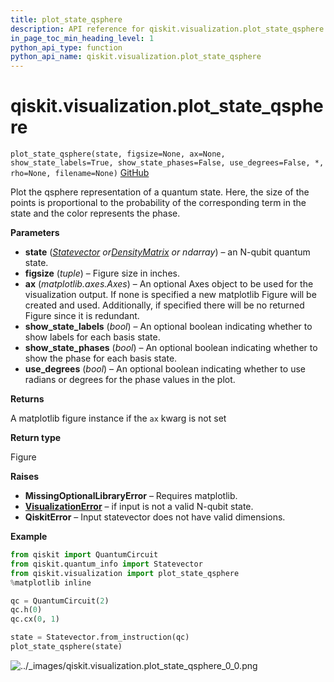 ```yaml
---
title: plot_state_qsphere
description: API reference for qiskit.visualization.plot_state_qsphere
in_page_toc_min_heading_level: 1
python_api_type: function
python_api_name: qiskit.visualization.plot_state_qsphere
---
```


# qiskit.visualization.plot\_state\_qsphere

<span id="qiskit.visualization.plot_state_qsphere" />

`plot_state_qsphere(state, figsize=None, ax=None, show_state_labels=True, show_state_phases=False, use_degrees=False, *, rho=None, filename=None)` [GitHub](https://github.com/qiskit/qiskit/tree/stable/0.20/qiskit/visualization/state_visualization.py "view source code")

Plot the qsphere representation of a quantum state. Here, the size of the points is proportional to the probability of the corresponding term in the state and the color represents the phase.

**Parameters**

*   **state** ([*Statevector*](qiskit.quantum_info.Statevector "qiskit.quantum_info.Statevector")  *or*[*DensityMatrix*](qiskit.quantum_info.DensityMatrix "qiskit.quantum_info.DensityMatrix") *or ndarray*) – an N-qubit quantum state.
*   **figsize** (*tuple*) – Figure size in inches.
*   **ax** (*matplotlib.axes.Axes*) – An optional Axes object to be used for the visualization output. If none is specified a new matplotlib Figure will be created and used. Additionally, if specified there will be no returned Figure since it is redundant.
*   **show\_state\_labels** (*bool*) – An optional boolean indicating whether to show labels for each basis state.
*   **show\_state\_phases** (*bool*) – An optional boolean indicating whether to show the phase for each basis state.
*   **use\_degrees** (*bool*) – An optional boolean indicating whether to use radians or degrees for the phase values in the plot.

**Returns**

A matplotlib figure instance if the `ax` kwarg is not set

**Return type**

Figure

**Raises**

*   **MissingOptionalLibraryError** – Requires matplotlib.
*   [**VisualizationError**](qiskit.visualization.VisualizationError "qiskit.visualization.VisualizationError") – if input is not a valid N-qubit state.
*   **QiskitError** – Input statevector does not have valid dimensions.

**Example**

```python
from qiskit import QuantumCircuit
from qiskit.quantum_info import Statevector
from qiskit.visualization import plot_state_qsphere
%matplotlib inline

qc = QuantumCircuit(2)
qc.h(0)
qc.cx(0, 1)

state = Statevector.from_instruction(qc)
plot_state_qsphere(state)
```

![../\_images/qiskit.visualization.plot\_state\_qsphere\_0\_0.png](/images/api/qiskit/0.36/qiskit.visualization.plot_state_qsphere_0_0.png)

